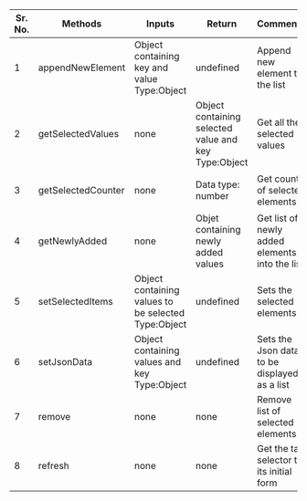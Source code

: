 <table>
<thead>
<tr>
<th>Sr. No.</th>
<th>Methods</th>
<th width="100px">Inputs</th>
<th width="100px">Return</th>
<th>Comments</th>
<th width="530px">Examples</th>
</tr>
</thead>
<tbody>
<tr>
<td>1</td>
<td>appendNewElement</td>
<td>Object containing key and value<br/>Type:Object</td>
<td>undefined</td>
<td>Append new element to the list</td>
<td>

```javascript
var element = document.getElementById("idOfElement");
element.appendNewElement({ "key": "Test", "value": "BPO" });
```

</td>
</tr>
<tr>
<td>2</td>
<td>getSelectedValues</td>
<td>none</td>
<td>Object containing selected value and key<br/>Type:Object</td>
<td>Get all the selected values</td>
<td>


```javascript
var element = document.getElementById("idOfElement");
alert(element.getSelectedValues());
```

</td>
</tr>
<tr>
<td>3</td>
<td>getSelectedCounter</td>
<td>none</td>
<td>Data type: number</td>
<td>Get count of selected elements</td>
<td>


```javascript
var element = document.getElementById("idOfElement");
alert(element.getSelectedCounter());
```

</td>
</tr>
<tr>
<td>4</td>
<td>getNewlyAdded</td>
<td>none</td>
<td>Objet containing newly added values</td>
<td>Get list of newly added elements into the list</td>
<td>


```javascript
var element = document.getElementById("idOfElement");
alert(element.getNewlyAdded());
```

</td>
</tr>
<tr>
<td>5</td>
<td>setSelectedItems</td>
<td>Object containing values to be selected<br/>Type:Object</td>
<td>undefined</td>
<td>Sets the selected elements</td>
<td>


```javascript
var element = document.getElementById("idOfElement");
element.setSelectedItems([{ "value": "Albania", "key": "AL" }, { "value": "Turkey", "key": "TR" }]);
```

</td>
</tr>
<tr>
<td>6</td>
<td>setJsonData</td>
<td>Object containing values and key<br/>Type:Object</td>
<td>undefined</td>
<td>Sets the Json data to be displayed as a list</td>
<td>


```javascript
var element = document.getElementById("idOfElement");
element.setJsonData([{ "value": "Albania", "key": "AL" }, { "value": "Turkey", "key": "TR" }]);
```

</td>
</tr>
<tr>
<td>7</td>
<td>remove</td>
<td>none</td>
<td>none</td>
<td>Remove list of selected elements</td>
<td>


```javascript
var element = document.getElementById("idOfElement");
element.remove({ "key": "AL", "value": "Albania" });
```

</td>
</tr>
<tr>
<td>8</td>
<td>refresh</td>
<td>none</td>
<td>none</td>
<td>Get the tag selector to its initial form</td>
<td>


```javascript
var element = document.getElementById("idOfElement");
element.refresh();
```

</td>
</tr>
</tbody>
</table>